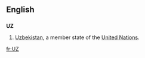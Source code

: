 {{also|uz|.uz}}
==English==

==={{abbreviation}}===
'''UZ'''

# [[Uzbekistan]], a member state of the [[United Nations]].

[[fr:UZ]]